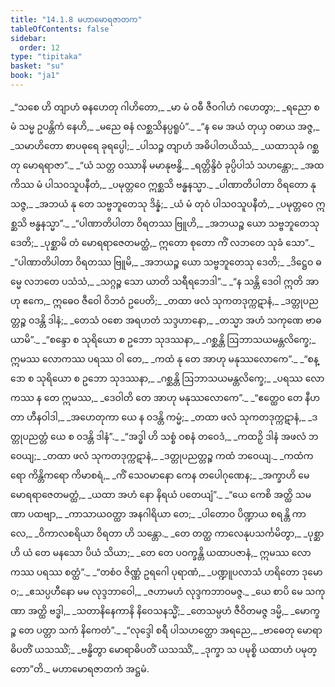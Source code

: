 ```yaml
---
title: "14.1.8 မဟာမောရဇာတက"
tableOfContents: false
sidebar:
  order: 12
type: "tipitaka"
basket: "su"
book: "ja1"
---
```



<DynamicBreadcrumb />

<Division number="143" book="ja1">

<Paragraph number="2697" type="verses" book="ja1">
_“သစေ ဟိ တျာဟံ ဓနဟေတု ဂါဟိတော,_  
_မာ မံ ဝဓီ ဇီဝဂါဟံ ဂဟေတွာ;_  
_ရညော စ မံ သမ္မ ဥပန္တိကံ နေဟိ,_  
_မညေ ဓနံ လစ္ဆသိနပ္ပရူပံ”._  

</Paragraph>

</Division>
<Division number="144" book="ja1">

<Paragraph number="2698" type="verses" book="ja1">
_“န မေ အယံ တုယှ ဝဓာယ အဇ္ဇ,_  
_သမာဟိတော စာပဓုရေ ခုရပ္ပေါ;_  
_ပါသဉ္စ တျာဟံ အဓိပါတယိဿံ,_  
_ယထာသုခံ ဂစ္ဆတု မောရရာဇာ”._  

</Paragraph>

</Division>
<Division number="145" book="ja1">

<Paragraph number="2699" type="verses" book="ja1">
_“ယံ သတ္တ ဝဿာနိ မမာနုဗန္ဓိ,_  
_ရတ္တိန္ဒိဝံ ခုပ္ပိပါသံ သဟန္တော;_  
_အထ ကိဿ မံ ပါသဝသူပနီတံ,_  
_ပမုတ္တဝေ ဣစ္ဆသိ ဗန္ဓနသ္မာ._  

</Paragraph>

</Division>
<Division number="146" book="ja1">

<Paragraph number="2700" type="verses" book="ja1">
_ပါဏာတိပါတာ ဝိရတော နုသဇ္ဇ,_  
_အဘယံ နု တေ သဗ္ဗဘူတေသု ဒိန္နံ;_  
_ယံ မံ တုဝံ ပါသဝသူပနီတံ,_  
_ပမုတ္တဝေ ဣစ္ဆသိ ဗန္ဓနသ္မာ”._  

</Paragraph>

</Division>
<Division number="147" book="ja1">

<Paragraph number="2701" type="verses" book="ja1">
_“ပါဏာတိပါတာ ဝိရတဿ ဗြူဟိ,_  
_အဘယဉ္စ ယော သဗ္ဗဘူတေသု ဒေတိ;_  
_ပုစ္ဆာမိ တံ မောရရာဇေတမတ္ထံ,_  
ဣတော စုတော ကိံ လဘတေ သုခံ သော”._  

</Paragraph>

</Division>
<Division number="148" book="ja1">

<Paragraph number="2702" type="verses" book="ja1">
_“ပါဏာတိပါတာ ဝိရတဿ ဗြူမိ,_  
_အဘယဉ္စ ယော သဗ္ဗဘူတေသု ဒေတိ;_  
_ဒိဋ္ဌေဝ ဓမ္မေ လဘတေ ပသံသံ,_  
_သဂ္ဂဉ္စ သော ယာတိ သရီရဘေဒါ”._  

</Paragraph>

</Division>
<Division number="149" book="ja1">

<Paragraph number="2703" type="verses" book="ja1">
_“န သန္တိ ဒေဝါ ဣတိ အာဟု ဧကေ,_  
ဣဓေဝ ဇီဝေါ ဝိဘဝံ ဥပေတိ;_  
_တထာ ဖလံ သုကတဒုက္ကဋာနံ,_  
_ဒတ္တုပညတ္တဉ္စ ဝဒန္တိ ဒါနံ;_  
_တေသံ ဝစော အရဟတံ သဒ္ဒဟာနော,_  
_တသ္မာ အဟံ သကုဏေ ဗာဓယာမိ”._  

</Paragraph>

</Division>
<Division number="150" book="ja1">

<Paragraph number="2704" type="verses" book="ja1">
_“စန္ဒော စ သုရိယော စ ဥဘော သုဒဿနာ,_  
_ဂစ္ဆန္တိ ဩဘာသယမန္တလိက္ခေ;_  
ဣမဿ လောကဿ ပရဿ ဝါ တေ,_  
_ကထံ နု တေ အာဟု မနုဿလောကေ”._  

</Paragraph>

</Division>
<Division number="151" book="ja1">

<Paragraph number="2705" type="verses" book="ja1">
_“စန္ဒော စ သုရိယော စ ဥဘော သုဒဿနာ,_  
_ဂစ္ဆန္တိ ဩဘာသယမန္တလိက္ခေ;_  
_ပရဿ လောကဿ န တေ ဣမဿ,_  
_ဒေဝါတိ တေ အာဟု မနုဿလောကေ”._  

</Paragraph>

</Division>
<Division number="152" book="ja1">

<Paragraph number="2706" type="verses" book="ja1">
_“ဧတ္ထေဝ တေ နီဟတာ ဟီနဝါဒါ,_  
_အဟေတုကာ ယေ န ဝဒန္တိ ကမ္မံ;_  
_တထာ ဖလံ သုကတဒုက္ကဋာနံ,_  
_ဒတ္တုပညတ္တံ ယေ စ ဝဒန္တိ ဒါနံ”._  

</Paragraph>

</Division>
<Division number="153" book="ja1">

<Paragraph number="2707" type="verses" book="ja1">
_“အဒ္ဓါ ဟိ သစ္စံ ဝစနံ တဝေဒံ,_  
_ကထဉှိ ဒါနံ အဖလံ ဘဝေယျ;_  
_တထာ ဖလံ သုကတဒုက္ကဋာနံ,_  
_ဒတ္တုပညတ္တဉ္စ ကထံ ဘဝေယျ._  

</Paragraph>

</Division>
<Division number="154" book="ja1">

<Paragraph number="2708" type="verses" book="ja1">
_ကထံကရော ကိန္တိကရော ကိမာစရံ,_  
_ကိံ သေဝမာနော ကေန တပေါဂုဏေန;_  
_အက္ခာဟိ မေ မောရရာဇေတမတ္ထံ,_  
_ယထာ အဟံ နော နိရယံ ပတေယျံ”._  

</Paragraph>

</Division>
<Division number="155" book="ja1">

<Paragraph number="2709" type="verses" book="ja1">
_“ယေ ကေစိ အတ္ထိ သမဏာ ပထဗျာ,_  
_ကာသာယဝတ္ထာ အနဂါရိယာ တေ;_  
_ပါတောဝ ပိဏ္ဍာယ စရန္တိ ကာလေ,_  
_ဝိကာလစရိယာ ဝိရတာ ဟိ သန္တော._  

</Paragraph>

</Division>
<Division number="156" book="ja1">

<Paragraph number="2710" type="verses" book="ja1">
_တေ တတ္ထ ကာလေနုပသင်္ကမိတွာ,_  
_ပုစ္ဆာဟိ ယံ တေ မနသော ပိယံ သိယာ;_  
_တေ တေ ပဝက္ခန္တိ ယထာပဇာနံ,_  
ဣမဿ လောကဿ ပရဿ စတ္ထံ”._  

</Paragraph>

</Division>
<Division number="157" book="ja1">

<Paragraph number="2711" type="verses" book="ja1">
_“တစံဝ ဇိဏ္ဏံ ဥရဂေါ ပုရာဏံ,_  
_ပဏ္ဍူပလာသံ ဟရိတော ဒုမောဝ;_  
_ဧသပ္ပဟီနော မမ လုဒ္ဒဘာဝေါ,_  
_ဇဟာမဟံ လုဒ္ဒကဘာဝမဇ္ဇ._  

</Paragraph>

</Division>
<Division number="158" book="ja1">

<Paragraph number="2712" type="verses" book="ja1">
_ယေ စာပိ မေ သကုဏာ အတ္ထိ ဗဒ္ဓါ,_  
_သတာနိနေကာနိ နိဝေသနသ္မိံ;_  
_တေသမ္ပဟံ ဇီဝိတမဇ္ဇ ဒမ္မိ,_  
_မောက္ခဉ္စ တေ ပတ္တာ သကံ နိကေတံ”._  

</Paragraph>

</Division>
<Division number="159" book="ja1">

<Paragraph number="2713" type="verses" book="ja1">
_“လုဒ္ဒေါ စရီ ပါသဟတ္ထော အရညေ,_  
_ဗာဓေတု မောရာဓိပတိံ ယသဿိံ;_  
_ဗန္ဓိတွာ မောရာဓိပတိံ ယသဿိံ,_  
_ဒုက္ခာ သ ပမုစ္စိ ယထာဟံ ပမုတ္တော”တိ._  


</Paragraph>
</Division>

<Paragraph number="2714" type="center" book="ja1">
မဟာမောရဇာတကံ အဋ္ဌမံ.
</Paragraph>